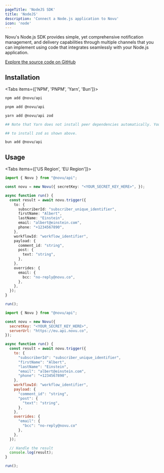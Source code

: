 ```yaml
---
pageTitle: 'NodeJS SDK'
title: 'NodeJS'
description: 'Connect a Node.js application to Novu'
icon: 'node'
---
```



Novu's Node.js SDK provides simple, yet comprehensive notification management, and delivery capabilities through multiple channels that you can implement using code that integrates seamlessly with your Node.js application.

[Explore the source code on GitHub](https://github.com/novuhq/novu-ts)

## Installation

<Tabs items={['NPM', 'PNPM', 'Yarn', 'Bun']}>
<Tab value="NPM">

```bash
npm add @novu/api
```

</Tab>
<Tab value="PNPM">

```bash
pnpm add @novu/api
```

</Tab>
<Tab value="Yarn">

```bash
yarn add @novu/api zod

## Note that Yarn does not install peer dependencies automatically. You will need

## to install zod as shown above.

```

</Tab>
<Tab value="Bun">

```bash
bun add @novu/api
```

</Tab>
</Tabs>

## Usage

<Tabs items={['US Region', 'EU Region']}>
<Tab value="US Region">

```typescript
import { Novu } from "@novu/api";

const novu = new Novu({ secretKey: "<YOUR_SECRET_KEY_HERE>", });

async function run() {
  const result = await novu.trigger({
    to: {
      subscriberId: "subscriber_unique_identifier",
      firstName: "Albert",
      lastName: "Einstein",
      email: "albert@einstein.com",
      phone: "+1234567890",
    },
    workflowId: "workflow_identifier",
    payload: {
      comment_id: "string",
      post: {
        text: "string",
      },
    },
    overrides: {
      email: {
        bcc: "no-reply@novu.co",
      },
    },
  });
}

run();
```

</Tab>
<Tab value="EU Region">

```javascript
import { Novu } from "@novu/api";

const novu = new Novu({
  secretKey: "<YOUR_SECRET_KEY_HERE>",
  serverUrl: "https://eu.api.novu.co",
});

async function run() {
  const result = await novu.trigger({
    to: {
      "subscriberId": "subscriber_unique_identifier",
      "firstName": "Albert",
      "lastName": "Einstein",
      "email": "albert@einstein.com",
      "phone": "+1234567890",
    },
    workflowId: "workflow_identifier",
    payload: {
      "comment_id": "string",
      "post": {
        "text": "string",
      },
    },
    overrides: {
      "email": {
        "bcc": "no-reply@novu.co"
      },
    },
  });

  // Handle the result
  console.log(result);
}

run();
```

</Tab>
</Tabs>

